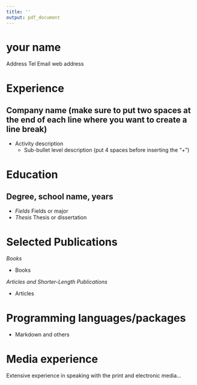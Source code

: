 ---
title: ''
output: pdf_document
---


# your name
Address
Tel
Email
web address

# Experience  
## Company name (make sure to put two spaces at the end of each line where you want to create a line break)
* Activity description
    + Sub-bullet level description (put 4 spaces before inserting the "+")

# Education

## Degree, school name, years  
* *Fields* Fields or major
* *Thesis* Thesis or dissertation
 
# Selected Publications

*Books*  

* Books   

*Articles and Shorter-Length Publications* 

* Articles  


# Programming languages/packages
* Markdown and others  

# Media experience
Extensive experience in speaking with the print and electronic media...


 



                                     
                                     

